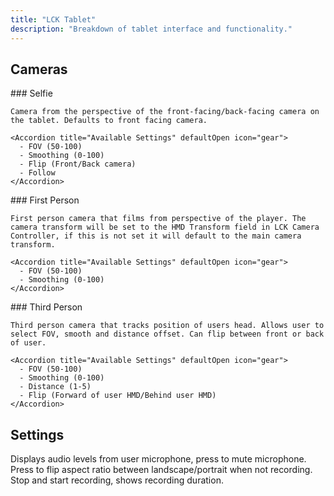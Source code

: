 ```yaml
---
title: "LCK Tablet"
description: "Breakdown of tablet interface and functionality."
---
```


## Cameras

<Tabs>
  <Tab title="Selfie">
    ### Selfie

    Camera from the perspective of the front-facing/back-facing camera on the tablet. Defaults to front facing camera.

    <Accordion title="Available Settings" defaultOpen icon="gear">
      - FOV (50-100)
      - Smoothing (0-100)
      - Flip (Front/Back camera)
      - Follow
    </Accordion>
  </Tab>
  <Tab title="First Person">
    ### First Person

    First person camera that films from perspective of the player. The camera transform will be set to the HMD Transform field in LCK Camera Controller, if this is not set it will default to the main camera transform.

    <Accordion title="Available Settings" defaultOpen icon="gear">
      - FOV (50-100)
      - Smoothing (0-100)
    </Accordion>
  </Tab>
  <Tab title="Third Person">
    ### Third Person

    Third person camera that tracks position of users head. Allows user to select FOV, smooth and distance offset. Can flip between front or back of user.

    <Accordion title="Available Settings" defaultOpen icon="gear">
      - FOV (50-100)
      - Smoothing (0-100)
      - Distance (1-5)
      - Flip (Forward of user HMD/Behind user HMD)
    </Accordion>
  </Tab>
</Tabs>

## Settings

<AccordionGroup>
  <Accordion title="Mute Microphone/Audio Level" defaultOpen icon="microphone">
    Displays audio levels from user microphone, press to mute microphone.
  </Accordion>
  <Accordion title="Flip Aspect Ratio" defaultOpen icon="rotate">
    Press to flip aspect ratio between landscape/portrait when not recording.
  </Accordion>
  <Accordion title="Record" defaultOpen icon="record-vinyl">
    Stop and start recording, shows recording duration.
  </Accordion>
</AccordionGroup>
